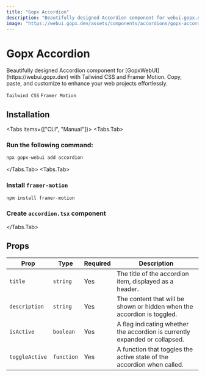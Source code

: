 ```yaml
---
title: "Gopx Accordion"
description: "Beautifully designed Accordion component for webui.gopx.dev with Tailwind CSS and Framer Motion. Copy, paste, and customize to enhance your web projects effortlessly."
image: "https://webui.gopx.dev/assets/components/accordions/gopx-accordion.png"
---
```




# Gopx Accordion

<p className="opacity-80 text-lg">Beautifully designed Accordion component for [GopxWebUI](https://webui.gopx.dev) with Tailwind CSS and Framer Motion. Copy, paste, and customize to enhance your web projects effortlessly.</p>

`Tailwind CSS` `Framer Motion`

<ComponentPreview name="gopx-accordion-demo" />

## Installation

<Tabs items={["CLI", "Manual"]}>
  <Tabs.Tab>
  ### Run the following command:

```bash
npx gopx-webui add accordion
```
  </Tabs.Tab>
  <Tabs.Tab>
<Steps>
  ### Install `framer-motion`

  ```bash
  npm install framer-motion
  ```

  ### Create `accordion.tsx` component

  <ComponentSource name="accordion" />
</Steps>

  </Tabs.Tab>
</Tabs>


## Props

| Prop          | Type     | Required | Description                                         |
|---------------|----------|----------|-----------------------------------------------------|
| `title`      | `string` | Yes      | The title of the accordion item, displayed as a header. |
| `description` | `string` | Yes      | The content that will be shown or hidden when the accordion is toggled. |
| `isActive`    | `boolean`| Yes      | A flag indicating whether the accordion is currently expanded or collapsed. |
| `toggleActive`| `function`| Yes     | A function that toggles the active state of the accordion when called. |

